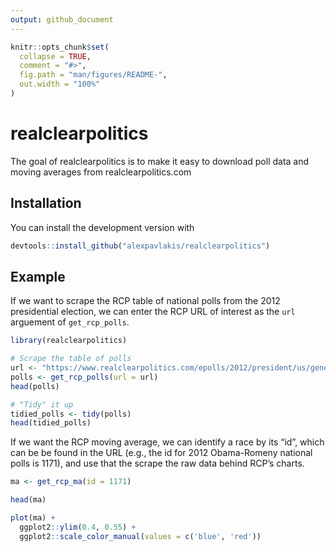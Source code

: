```yaml
---
output: github_document
---
```


<!-- README.md is generated from README.Rmd. Please edit that file -->

```r
knitr::opts_chunk$set(
  collapse = TRUE,
  comment = "#>",
  fig.path = "man/figures/README-",
  out.width = "100%"
)
```

# realclearpolitics

<!-- badges: start -->
<!-- badges: end -->

The goal of realclearpolitics is to make it easy to download poll data and moving averages from realclearpolitics.com

## Installation

You can install the development version with

``` r
devtools::install_github("alexpavlakis/realclearpolitics")
```

## Example

If we want to scrape the RCP table of national polls from the 2012 presidential election, we can enter the RCP URL of interest as the `url` arguement of `get_rcp_polls`.

```r
library(realclearpolitics)

# Scrape the table of polls
url <- "https://www.realclearpolitics.com/epolls/2012/president/us/general_election_romney_vs_obama-1171.html"
polls <- get_rcp_polls(url = url)
head(polls)

# "Tidy" it up
tidied_polls <- tidy(polls)
head(tidied_polls)
```

If we want the RCP moving average, we can identify a race by its "id", which can be be found in the URL (e.g., the id for 2012 Obama-Romeny national polls is 1171), and use that the scrape the raw data behind RCP's charts.

```r
ma <- get_rcp_ma(id = 1171)

head(ma)

plot(ma) +
  ggplot2::ylim(0.4, 0.55) +
  ggplot2::scale_color_manual(values = c('blue', 'red'))

```
